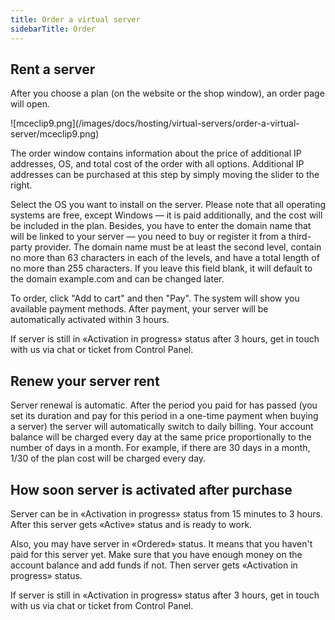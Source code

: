 ---
title: Order a virtual server
sidebarTitle: Order
---

## Rent a server

After you choose a plan (on the website or the shop window), an order page will open.

<Frame>![mceclip9.png](/images/docs/hosting/virtual-servers/order-a-virtual-server/mceclip9.png)</Frame>


The order window contains information about the price of additional IP addresses, OS, and total cost of the order with all options. Additional IP addresses can be purchased at this step by simply moving the slider to the right.

Select the OS you want to install on the server. Please note that all operating systems are free, except Windows — it is paid additionally, and the cost will be included in the plan. Besides, you have to enter the domain name that will be linked to your server — you need to buy or register it from a third-party provider. The domain name must be at least the second level, contain no more than 63 characters in each of the levels, and have a total length of no more than 255 characters. If you leave this field blank, it will default to the domain example.com and can be changed later.

To order, click "Add to cart" and then "Pay". The system will show you available payment methods. After payment, your server will be automatically activated within 3 hours.

If server is still in «Activation in progress» status after 3 hours, get in touch with us via chat or ticket from Control Panel.

## Renew your server rent

Server renewal is automatic. After the period you paid for has passed (you set its duration and pay for this period in a one-time payment when buying a server) the server will automatically switch to daily billing. Your account balance will be charged every day at the same price proportionally to the number of days in a month. For example, if there are 30 days in a month, 1/30 of the plan cost will be charged every day.

## How soon server is activated after purchase

Server can be in «Activation in progress» status from 15 minutes to 3 hours. After this server gets «Active» status and is ready to work. 

Also, you may have server in «Ordered» status. It means that you haven't paid for this server yet. Make sure that you have enough money on the account balance and add funds if not. Then server gets «Activation in progress» status.

If server is still in «Activation in progress» status after 3 hours, get in touch with us via chat or ticket from Control Panel.
